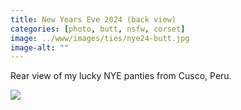 ```yaml
---
title: New Years Eve 2024 (back view)
categories: [photo, butt, nsfw, corset]
image: ../www/images/ties/nye24-butt.jpg
image-alt: ""
---
```


Rear view of my lucky NYE panties from Cusco, Peru.

![](../www/images/ties/nye24-butt.jpg)

